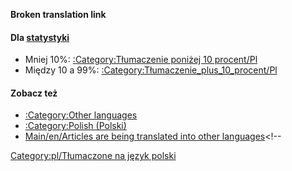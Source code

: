 '''Broken translation link'''{{en/-}}{{en/Bilingual box| Pl
| Ta strona jest indeksem różnych ''' artykułów, które mają być przetłumaczone na polski ''' na wiki OpenTTD.<br/>Artykuły z {{en/S|Tłumaczenie/Pl}} i {{en/S|Oczekiwane Tłumaczenie/Pl}} są automatycznie uwzględniane w tej kategorii.
| ''This page provides an index for a wide range of '''articles to be translated into Polish''' in OpenTTD Wiki.<br/>Articles with {{en/S|Tłumaczenie/Pl}} and {{en/S|Oczekiwane Tłumaczenie/Pl}} templates are automatically included here.''}}


====Dla [[Category/en/Other languages|statystyki]]====
*Mniej 10%: [[Category/pl/Tłumaczenie poniżej 10 procent|:Category:Tłumaczenie poniżej 10 procent/Pl]]
*Między 10 a 99%: [[Category/pl/Tłumaczenie plus 10 procent|:Category:Tłumaczenie_plus_10_procent/Pl]]

====Zobacz też====
*[[Category/en/Other languages|:Category:Other languages]]
*[[Category/en/Polish (Polski)|:Category:Polish (Polski)]]
*[[Main/en/Articles are being translated into other languages]]<!--[[Category:pl/Tłumaczone na język polski]]